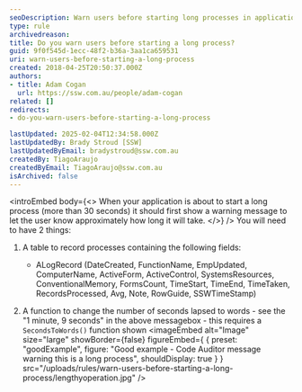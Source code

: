 ```yaml
---
seoDescription: Warn users before starting long processes in applications by showing a warning message with time estimates.
type: rule
archivedreason:
title: Do you warn users before starting a long process?
guid: 9f0f545d-1ecc-48f2-b36a-3aa1ca659531
uri: warn-users-before-starting-a-long-process
created: 2018-04-25T20:50:37.000Z
authors:
- title: Adam Cogan
  url: https://ssw.com.au/people/adam-cogan
related: []
redirects:
- do-you-warn-users-before-starting-a-long-process

lastUpdated: 2025-02-04T12:34:58.000Z
lastUpdatedBy: Brady Stroud [SSW]
lastUpdatedByEmail: bradystroud@ssw.com.au
createdBy: TiagoAraujo
createdByEmail: TiagoAraujo@ssw.com.au
isArchived: false
---
```


<introEmbed
  body={<>
When your application is about to start a long process (more than 30 seconds) it should first show a warning message to let the user know approximately how long it will take.
  </>}
/>
You will need to have 2 things:

1. A table to record processes containing the following fields:
    * ALogRecord (DateCreated, FunctionName, EmpUpdated, ComputerName, ActiveForm, ActiveControl, SystemsResources, ConventionalMemory, FormsCount, TimeStart, TimeEnd, TimeTaken, RecordsProcessed, Avg, Note, RowGuide, SSWTimeStamp)

2. A function to change the number of seconds lapsed to words - see the "1 minute, 9 seconds" in the above messagebox - this requires a `SecondsToWords()` function shown
<imageEmbed
  alt="Image"
  size="large"
  showBorder={false}
  figureEmbed={ {
    preset: "goodExample",
    figure: "Good example - Code Auditor message warning this is a long process",
    shouldDisplay: true
  } }
  src="/uploads/rules/warn-users-before-starting-a-long-process/lengthyoperation.jpg"
/>
